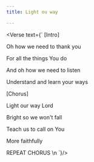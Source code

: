 ```yaml
---
title: Light ou way

---
```



<Verse text={`
[Intro]
  
Oh how we need to thank you

For all the things You do

And oh how we need to listen

Understand and learn your ways

[Chorus]
		 
Light our way Lord

Bright so we won't fall

Teach us to call on You

More faithfully


REPEAT CHORUS
\n
`}/>
